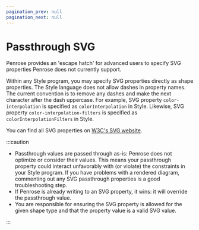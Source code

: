 ```yaml
---
pagination_prev: null
pagination_next: null
---
```


# Passthrough SVG

Penrose provides an 'escape hatch' for advanced users to specify SVG properties Penrose does not currently support.

Within any Style program, you may specify SVG properties directly as shape properties. The Style language does not allow dashes in property names. The current convention is to remove any dashes and make the next character after the dash uppercase. For example, SVG property `color-interpolation` is specified as `colorInterpolation` in Style. Likewise, SVG property `color-interpolation-filters` is specified as `colorInterpolationFilters` in Style.

You can find all SVG properties on [W3C's SVG website](https://www.w3.org/Graphics/SVG/).

:::caution

- Passthrough values are passed through as-is: Penrose does not optimize or consider their values. This means your passthrough property could interact unfavorably with (or violate) the constraints in your Style program. If you have problems with a rendered diagram, commenting out any SVG passthrough properties is a good troubleshooting step.
- If Penrose is already writing to an SVG property, it wins: it will override the passthrough value.
- You are responsible for ensuring the SVG property is allowed for the given shape type and that the property value is a valid SVG value.

:::
